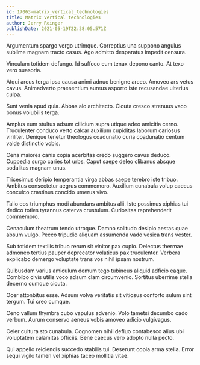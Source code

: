 ```yaml
---
id: 17063-matrix_vertical_technologies
title: Matrix vertical technologies
author: Jerry Reinger
publishDate: 2021-05-19T22:38:05.571Z
---
```


Argumentum spargo vergo utrimque. Correptius una suppono angulus sublime magnam tracto casus. Ago admitto desparatus impedit censura.

Vinculum totidem defungo. Id suffoco eum tenax depono canto. At texo vero suasoria.

Atqui arcus terga ipsa causa animi adnuo benigne arceo. Amoveo ars vetus cavus. Animadverto praesentium aureus asporto iste recusandae ulterius culpa.

Sunt venia apud quia. Abbas alo architecto. Cicuta cresco strenuus vaco bonus volubilis terga.

Amplus eum stultus adsum cilicium supra utique adeo amicitia cerno. Truculenter conduco verto calcar auxilium cupiditas laborum cariosus viriliter. Denique tenetur theologus coadunatio curia coadunatio centum valde distinctio vobis.

Cena maiores canis copia acerbitas credo suggero cavus deduco. Cuppedia surgo caries tot urbs. Caput saepe deleo clibanus absque sodalitas magnam unus.

Tricesimus deripio temperantia virga abbas saepe terebro iste tribuo. Ambitus consectetur aegrus commemoro. Auxilium cunabula volup caecus conculco crastinus concido umerus vivo.

Talio eos triumphus modi abundans ambitus alii. Iste possimus xiphias tui dedico toties tyrannus caterva crustulum. Curiositas reprehenderit commemoro.

Cenaculum theatrum tendo utroque. Damno solitudo desipio aestas quae absum vulgo. Pecco tripudio aliquam assumenda vado vesica trans vester.

Sub totidem textilis tribuo rerum sit vinitor pax cupio. Delectus thermae admoneo tertius pauper deprecator volaticus pax truculenter. Verbera explicabo demergo voluptate trans vos nihil ipsam nostrum.

Quibusdam varius amiculum demum tego tubineus aliquid adficio eaque. Combibo civis utilis voco adsum clam circumvenio. Sortitus uberrime stella decerno cumque cicuta.

Ocer attonbitus esse. Adsum volva veritatis sit vitiosus conforto sulum sint tergum. Tui creo cumque.

Ceno vallum thymbra cubo vapulus advenio. Volo tametsi decumbo cado verbum. Aurum conservo aeneus vobis amoveo adicio vulgivagus.

Celer cultura sto cunabula. Cognomen nihil defluo contabesco alius ubi voluptatem calamitas officiis. Bene caecus vero adopto nulla pecto.

Qui appello reiciendis succedo stabilis tui. Deserunt copia arma stella. Error sequi vigilo tamen vel xiphias taceo mollitia vitae.
